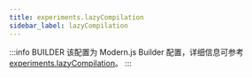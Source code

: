 ```yaml
---
title: experiments.lazyCompilation
sidebar_label: lazyCompilation
---
```


:::info BUILDER
该配置为 Modern.js Builder 配置，详细信息可参考 [experiments.lazyCompilation](https://modernjs.dev/builder/api/config-experiments.html#experiments-lazycompilation)。
:::


<Main />
